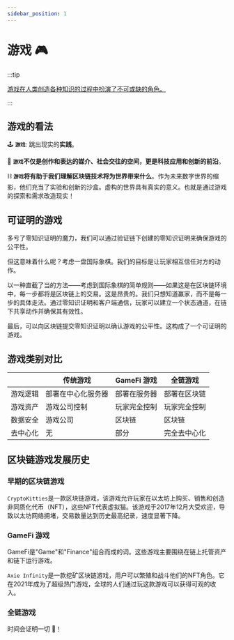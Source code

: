 ```yaml
---
sidebar_position: 1
---
```


# 游戏 🎮

:::tip

<u>游戏在人类创造各种知识的过程中扮演了不可或缺的角色。</u>

:::

## 游戏的看法

🕹️ **`游戏`**: 跳出现实的**实践**。

🎲 **`游戏`**不仅是创作和表达的媒介、社会交往的空间，更是**科技应用和创新的前沿**。

⛓️ **`游戏`**将有助于我们理解**区块链技术将为世界带来什么**。作为未来数字世界的缩影，他们充当了实验和创新的沙盒。虚构的世界具有真实的意义。也就是通过游戏的探索和需求改造现实！

## 可证明的游戏

多亏了零知识证明的魔力，我们可以通过验证链下创建的零知识证明来确保游戏的公平性。

但这意味着什么呢？考虑一盘国际象棋。我们的目标是让玩家相互信任对方的动作。

以一种直截了当的方法——考虑到国际象棋的简单规则——如果这是在区块链环境中，每一步都将是区块链上的交易。这是昂贵的。我们只想知道赢家，而不是每一步的具体走法。通过零知识证明和客户端通信，玩家可以建立一个状态通道，在链下共享动作并确保其有效性。

最后，可以向区块链提交零知识证明以确认游戏的公平性。这构成了一个可证明的游戏。

## 游戏类别对比

|           | 传统游戏 | GameFi 游戏 | 全链游戏 |
| ----------|---------|--------------|---------|
| 游戏逻辑   | 部署在中心化服务器 | 部署在服务器 | 部署在区块链 |
| 游戏资产   |   游戏公司控制    | 玩家完全控制 | 玩家完全控制 |
| 数据安全   |     游戏公司     |    区块链    |    区块链   |
| 去中心化   |       无        |     部分     | 完全去中心化 |

## 区块链游戏发展历史

### 早期的区块链游戏

`CryptoKitties`是一款区块链游戏，该游戏允许玩家在以太坊上购买、销售和创造非同质化代币（NFT），这些NFT代表虚拟猫。该游戏于2017年12月大受欢迎，导致以太坊网络拥堵，交易数量达到历史最高纪录，速度显著下降。

### GameFi 游戏

GameFi是"Game"和"Finance"组合而成的词。这些游戏主要围绕在链上托管资产和链下运行游戏。

`Axie Infinity`是一款挖矿区块链游戏，用户可以繁殖和战斗他们的NFT角色。它在2021年成为了超级热门游戏，全球的人们通过玩这款游戏可以获得可观的收入。

### 全链游戏

时间会证明一切 🙏！
